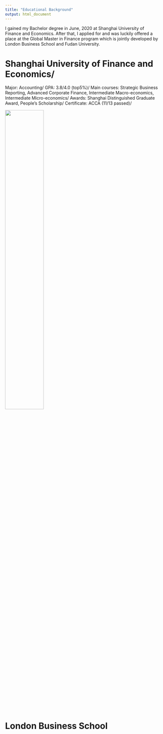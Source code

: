 ```yaml
---
title: "Educational Background"
output: html_document
---
```


I gained my Bachelor degree in June, 2020 at Shanghai University of Finance and Economics. After that, I applied for and was luckily offered a place at the Global Master in Finance program which is jointly developed by London Business School and Fudan University.\ 


# Shanghai University of Finance and Economics/
Major: Accounting/
GPA: 3.8/4.0 (top5%)/
Main courses: Strategic Business Reporting, Advanced Corporate Finance, Intermediate Macro-economics, Intermediate Micro-economics/
Awards:  Shanghai Distinguished Graduate Award, People's Scholarship/
Certificate: ACCA (11/13 passed)/

![](02.jpg){height=50%, width=50%}

# London Business School

